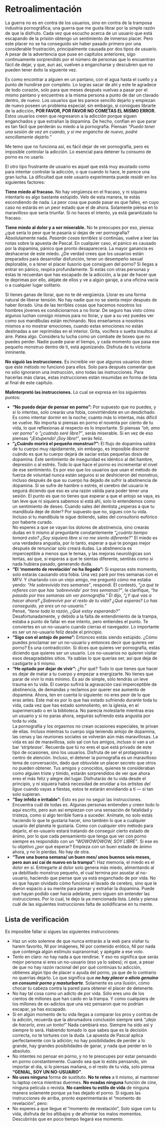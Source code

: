 # Retroalimentación {#retroalimentacion}

La guerra no es en contra de los usuarios, sino en contra de la tramposa industria pornográfica; una guerra que me gusta librar por la simple razón de que la disfruto. Cada vez que escucho acerca de un usuario que está escapando de la prisión obtengo un sentimiento de inmenso placer. Pero este placer no se ha conseguido sin haber pasado primero por una considerable frustración, principalmente causada por dos tipos de usuario. A pesar de la advertencia que puse en capítulos anteriores, sigo continuamente sorprendido por el número de personas que lo encuentran fácil de dejar, y que, aun así, vuelven a engancharse y descubren que no pueden tener éxito la siguiente vez.
 
Es como encontrar a alguien en un pantano, con el agua hasta el cuello y a punto de hundirse por completo. Lo logras sacar de ahí y este te agradece de todo corazón, solo para que meses después vuelvas a pasar por el mismo pantano y encuentres a la misma persona a punto de dar un clavado dentro, de nuevo. Los usuarios que les parece sencillo dejarlo y empiezan de nuevo poseen un problema especial; sin embargo, si consigues librarte de la adicción, **POR FAVOR, POR FAVOR NO COMETAS EL MISMO ERROR.** Estos usuarios creen que regresaron a la adicción porque siguen enganchados y que extrañan la dopamina. De hecho, confían en que parar es tan fácil que perderán su miedo a la pornografía. Piensan _“Puedo tener una sesión de vez en cuando, y si me engancho de nuevo, podré sencillamente dejarlo.”_
 
Me temo que no funciona así, es fácil dejar de ver pornografía, pero es imposible controlar la adicción. Lo esencial para detener tu consumo de porno es no usarlo.
 
El otro tipo frustrante de usuario es aquel que está muy asustado como para intentar controlar la adicción, o que cuando lo hace, le parece una gran lucha. La dificultad que este usuario experimenta puede residir en los siguientes factores:
 
**Tiene miedo al fracaso.** No hay vergüenza en el fracaso, y ni siquiera intentarlo es algo bastante estúpido. Velo de esta manera, te estás escondiendo de nada. La peor cosa que puede pasar es que falles, en cuyo caso no estarás en un peor estado que el de ahora. Solamente piensa en lo maravilloso que sería triunfar. Si no haces el intento, ya está garantizado tu fracaso.
 
**Tiene miedo al dolor y a ser miserable.** No te preocupes por eso, piensa: ¿qué sería lo peor que te pasaría si dejas de ver pornografía? Absolutamente nada. _Pasarán cosas terribles_ si continúas, vuelve a leer las notas sobre la apuesta de Pascal. En cualquier caso, el pánico es causado por la dopamina, pánico que pronto desaparecerá. La mayor ganancia es deshacerse de este miedo. ¿De verdad crees que los usuarios están preparados para desarrollar disfunción, tener un desempeño sexual deplorable, o a tener el placer ilusorio que consiguen del porno? Si llegas a entrar en pánico, respira profundamente. Si estás con otras personas y éstas te recuerdan que has escapado de la adicción, a la par de hacer que te deprimas por ello, aléjate de ellos y ve a algún garaje, a una oficina vacía o a cualquier lugar solitario.

Si tienes ganas de llorar, que no te dé vergüenza. Llorar es una forma natural de liberar tensión. No hay nadie que no se sienta mejor después de haber llorado. Una de las terribles cosas que hacemos nosotros los hombres jóvenes es condicionarnos a no llorar. De seguro has visto cómo algunos luchan consigo mismos para no llorar, y que a su vez puedes ver como sus mandíbulas están rechinando. Nos enseñamos a nosotros mismos a no mostrar emociones, cuando estas emociones no están destinadas a ser reprimidas en el interior. Grita, vocifera o suelta insultos al aire. Patea algo. Considera tu lucha como un combate de boxeo que no puedes perder. Nadie puede parar el tiempo, y cada momento que pasa ese pequeño monstruo dentro de ti, está agonizando. Disfruta de tu victoria inminente.
 
**No siguió las instrucciones.** Es increíble ver que algunos usuarios dicen que este método no funcionó para ellos. Solo para después comentar que no sólo ignoraron una instrucción, sino todas las instrucciones. Para hacerlas más claras, estas instrucciones están resumidas en forma de lista al final de este capítulo.
 
**Malinterpretó las instrucciones.** Lo cual se expresa en los siguientes puntos:
 
* **“No puedo dejar de pensar en porno”:** Por supuesto que no puedes, y si lo intentas, solo crearás una fobia, convirtiéndote en un desdichado. Es como intentar dormir en la noche; cuanto más lo intentas, más difícil se vuelve. No importa si piensas en porno el noventa por ciento de tu vida, lo que reflexionas al respecto es lo importante. Si piensas _“oh, amo ver porno”_ o _“¿cuándo seré libre?”_, serás miserable. Si en vez de eso piensas _“¡Estupendo! ¡Soy libre!”_, serás feliz.
* **“¿Cuándo morirá el pequeño monstruo?”:** El flujo de dopamina saldrá de tu cuerpo muy rápidamente, sin embargo, es imposible discernir cuándo es que tu cuerpo dejará de saciar estas pequeñas dosis de dopamina. Este sentimiento de inseguridad es idéntico al del hambre, depresión o al estrés. Todo lo que hace el porno es incrementar el nivel de ese sentimiento. Es por eso que los usuarios que usan el método de fuerza de voluntad nunca están seguros si se deshicieron del monstruo, incluso después de que su cuerpo ha dejado de sufrir la abstinencia de dopamina. Si se sufre de hambre o estrés, el cerebro del usuario le seguirá diciendo que eso es una razón válida para poder tener una sesión. El punto es que no tienes que esperar a que el antojo se vaya, es tan leve que ni siquiera sabemos si está ahí, solo lo entendemos como un sentimiento de deseo. Cuando sales del dentista ¿esperas a que tu mandíbula deje de doler? Por supuesto que no, sigues con tu vida. Incluso si tu mandíbula te sigue doliendo, sales del consultorio eufórico por haberte curado.  
No esperes a que se vayan los dolores de abstinencia, sino crearás dudas en ti mismo al preguntarte constantemente _“¿cuánto tiempo tomará esto? ¿Soy siquiera libre si no me siento diferente?”_ El miedo es una verdadera angustia, por lo tanto, esperar a que te pongas mejor después de renunciar solo creará dudas. La abstinencia es imperceptible a menos que le temas, y las mejoras neurológicas son lentas, así que, si esperas a que te sientas diferente, sentirás como si nada hubiera pasado, generando duda.
* **“El ‘momento de revelación’ no ha llegado”:** Si esperas este momento, solo estarás causando otra fobia. Una vez paré por tres semanas con el MFV. Y charlando con un viejo amigo, me preguntó cómo me estaba yendo: _“He sobrevivido tres semanas”_, respondí. Él contestó, _“¿a qué te refieres con que has ‘sobrevivido’ por tres semanas?”_, le clarifique, _“he pasado por tres semanas sin ver pornografía.”_ Él dijo, _“¿Y qué vas a hacer ahora? ¿Sobrevivir por el resto de tu vida? ¿Qué esperas? Lo has conseguido, ya eres un no-usuario.”_  
Pensé, _“tiene toda la razón, ¿Qué estoy esperando?”_ Desafortunadamente, y debido a la falta de entendimiento de la trampa, estaba a punto de fallar en ese intento, pero entiendes el punto. Te conviertes en un no-usuario cuando cierras el navegador. Lo importante es ser un no-usuario feliz desde el principio.
* **“Sigo con el antojo de porno”:** Entonces estás siendo estúpido. ¿Cómo puedes proclamar ser un no-usuario y entonces decir que quieres ver porno? Es una contradicción. Si dices que quieres ver pornografía, estás diciendo que quieres ser un usuario. Los no-usuarios no quieren visitar esos desagradables sitios. Ya sabías lo que querías ser, así que deja de castigarte a ti mismo.
* **“He optado por dejar de vivir”:** ¿Por qué? Todo lo que tienes que hacer es dejar de matar a tu cuerpo y empezar a energizarte. No tienes que parar de vivir lo más mínimo. Es así de simple, sólo tendrás un leve trauma en tu vida. El cuerpo sufrirá la agravación casi imperceptible de abstinencia, de demandas y reclamos por querer ese aumento de dopamina. Ahora, ten en cuenta lo siguiente: no eres peor de lo que eras antes. Este mal es por lo que has estado sufriendo durante toda tu vida, cada vez que has estado somnoliento, en la iglesia, en el supermercado o en la biblioteca. No parecía molestarte mientras eras un usuario y si no paras ahora, seguirás sufriendo esta angustia por toda tu vida.  
La pornografía y los orgasmos no crean ocasiones especiales, te privan de ellas. Incluso mientras tu cuerpo siga teniendo antojo de dopamina, las cenas y las reuniones sociales se volverán aún más maravillosas. La vida es así de maravillosa, solo sal con tus amigos, incluso si van a un bar _‘striptease’_. Recuerda que tú no eres el que está privado de este tipo de ocasiones, sino los usuarios. Disfruta de ser el protagonista y centro de atención. Incluso, el detener la pornografía es un maravilloso tema de conversación, dado que obtuviste un placer secreto que otros no pueden obtener. Tus amigos y conocidos, quienes te consideraban como alguien triste y tímido, estarán sorprendidos de ver que ahora eres el más feliz y alegre del lugar. Disfrutarás de tu vida desde el principio, y ni siquiera habrá necesidad de envidiar a los _artistas del ligue_ cuando vayas a fiestas, estos te estarán envidiando a ti — si tan solo supieran.
* **“Soy infeliz e irritable”:** Esto es por no seguir las instrucciones. Encuentra cuál de todas es. Algunas personas entienden y creen todo lo aquí escrito, pero aun así empiezan con una sensación de fatalidad y tristeza, como si algo terrible fuera a suceder. Anímate, no solo estás haciendo lo que te gustaría hacer, sino también lo que a cualquier usuario del planeta le gustaría. Como con cualquier otro método para dejarlo, el ex-usuario estará tratando de conseguir cierto estado de ánimo, por lo que cada pensamiento que tenga que ver con porno siempre es respondido con un _“WOWOWOWOW, SOY LIBRE”_. Si ese es tu objetivo ¿por qué esperar? Empieza con un buen estado de ánimo ahora, y no lo pierdas. No hay de otra.
* **"Tuve una buena semana/ un buen mes/ unos buenos seis meses, pero aun así caí de nuevo en la trampa”:** Haz memoria, el miedo es el dolor en sí. Entregarte al dolor solo genera más miedo, alimentando al ya debilitado monstruo pequeño, el cual termina por asustar al no-usuario, haciendo que piense que ya está enganchado de por vida. No es que hayan olvidado cómo funciona el lavado de cerebro, sino que le dieron espacio a su mente para pensar y extrañar la dopamina. Puede que hayan podido caer hacia adelante, pero siguen sin entender las instrucciones. Por lo cual, te dejo la ya mencionada lista. Léela y piensa cuál de las siguientes instrucciones falta de solidificarse en tu mente.

## Lista de verificación
 
Es imposible fallar si sigues las siguientes instrucciones:
 
* Haz un voto solemne de que nunca entrarás a la web para visitar tu harem favorito, NI por imágenes, NI por contenido erótico, NI por nada que contenga algún estímulo supranormal; y apégate a ese voto.
* Tenlo en claro: no hay nada a que rendirse. Y eso no significa que serás mejor persona si eres un no-usuario (eso ya lo sabes); ni que, a pesar de que no hay razón racional del por qué continúas tu adicción, obtienes algún tipo de placer o ayuda del porno, ya que de lo contrario no querrías dejarlo. Lo que significa que _**no hay placer o alivio genuino en consumir porno y masturbarte**_. Solamente es una ilusión, cómo chocar tu cabeza contra la pared para obtener el placer de detenerte.
* No hay tal cosa como un adicto de por vida. Sólo eres uno de los cientos de millones que han caído en la trampa. Y como cualquiera de los millones de ex-adictos que una vez pensaron que no podrían escapar, ya has escapado.
* Si en algún momento de tu vida llegas a comparar los pros y contras de la adición, recuerda que la abrumadora conclusión siempre será _“¡deja de hacerlo, eres un tonto!”_ Nada cambiará eso. Siempre ha sido así y siempre lo será. Habiendo tomado lo que sabes que es la decisión correcta, no te tortures con la duda. La apuesta de Pascal aplica perfectamente con la adición; no hay posibilidades de perder a lo grande, hay grandes posibilidades de ganar, y nada que perder en lo absoluto.
* No intentes no pensar en porno, y no te preocupes por estar pensando en porno constantemente. Cuando sea que lo estés pensando, sin importar el día, si lo piensas mañana, o el resto de tu vida, solo piensa **“GENIAL, SOY UN NO-USUARIO”**.
* **No uses ninguna** forma de sustituto. **No te retes** a ti mismo, al mantener tu laptop cerca mientras duermes. **No evadas ninguna** función de cine, ninguna película o revista. **No cambies tu estilo de vida** de ninguna manera solamente porque ya has dejado el porno. Si sigues las instrucciones de arriba, pronto experimentarás el "momento de revelación", pero:
* No esperes a que llegue el "momento de revelación", Solo sigue con tu vida, disfruta de los altibajos y de afrontar los malos momentos. Descubrirás que en poco tiempo llegará ese momento.
